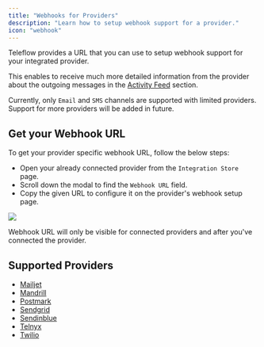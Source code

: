 ```yaml
---
title: "Webhooks for Providers"
description: "Learn how to setup webhook support for a provider."
icon: "webhook"
---
```


Teleflow provides a URL that you can use to setup webhook support for your integrated provider.

This enables to receive much more detailed information from the provider about the outgoing messages in the [Activity Feed](/activity-feed/introduction) section.

Currently, only `Email` and `SMS` channels are supported with limited providers. Support for more providers will be added in future.

<Snippet file="cloud-only-feature.mdx" />

## Get your Webhook URL

To get your provider specific webhook URL, follow the below steps:

- Open your already connected provider from the `Integration Store` page.
- Scroll down the modal to find the `Webhook URL` field.
- Copy the given URL to configure it on the provider's webhook setup page.

<Frame caption="Webhook URL for connected providers!">
  <img src="/images/teleflow-cloud-home.png" /> 
</Frame>

<br />

<Note> Webhook URL will only be visible for connected providers and after you've connected the provider. </Note>

## Supported Providers

- [Mailjet](/channels-and-providers/email/mailjet)
- [Mandrill](/channels-and-providers/email/mandrill)
- [Postmark](/channels-and-providers/email/postmark)
- [Sendgrid](/channels-and-providers/email/sendgrid)
- [Sendinblue](/channels-and-providers/email/sendinblue)
- [Telnyx](/channels-and-providers/sms/telnyx)
- [Twilio](/channels-and-providers/sms/twilio)
